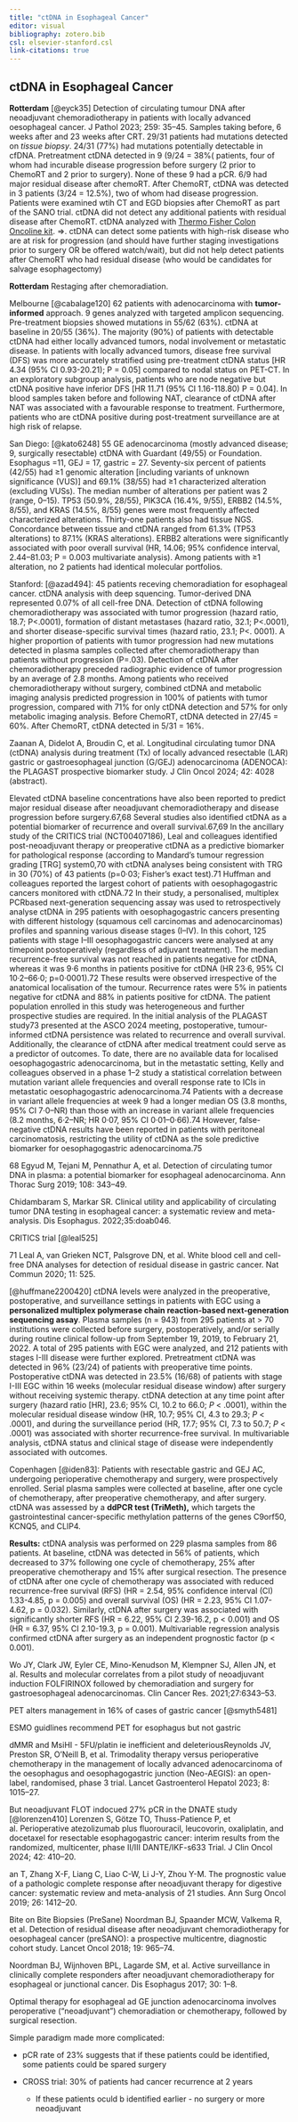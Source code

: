 ```yaml
---
title: "ctDNA in Esophageal Cancer"
editor: visual
bibliography: zotero.bib
csl: elsevier-stanford.csl
link-citations: true
---
```


## ctDNA in Esophageal Cancer

**Rotterdam** [@eyck35] Detection of circulating tumour DNA after neoadjuvant chemoradiotherapy in patients with locally advanced oesophageal cancer. J Pathol 2023; 259: 35–45. Samples taking before, 6 weeks after and 23 weeks after CRT. 29/31 patients had mutations detected on *tissue biopsy*. 24/31 (77%) had mutations potentially detectable in cfDNA. Pretreatment ctDNA detected in 9 (9/24 = 38%( patients, four of whom had incurable disease progression before surgery (2 prior to ChemoRT and 2 prior to surgery). None of these 9 had a pCR. 6/9 had major residual disease after chemoRT. After ChemoRT, ctDNA was detected in 3 patients (3/24 = 12.5%), two of whom had disease progression. Patients were examined wtih CT and EGD biopsies after ChemoRT as part of the SANO trial. ctDNA did not detect any additional patients with residual disease after ChemoRT. ctDNA analyzed with [Thermo Fisher Colon Oncoline kit](https://www.thermofisher.com/us/en/home/life-science/cancer-research/cancer-genomics/liquid-biopsy-cancer-research-applications/oncomine-cell-free-dna-assays-liquid-biopsy-clinical-research.html). $\Rightarrow$. ctDNA can detect some patients with high-risk disease who are at risk for progression (and should have further staging investigations prior to surgery OR be offered watch/wait), but did not help detect patients after ChemoRT who had residual disease (who would be candidates for salvage esophagectomy)

**Rotterdam** Restaging after chemoradiation.

Melbourne [@cabalage120] 62 patients with adenocarcinoma with **tumor-informed** approach. 9 genes analyzed with targeted amplicon sequencing. Pre-treatment biopsies showed mutations in 55/62 (63%). ctDNA at baseline in 20/55 (36%). The majority (90%) of patients with detectable ctDNA had either locally advanced tumors, nodal involvement or metastatic disease. In patients with locally advanced tumors, disease free survival (DFS) was more accurately stratified using pre-treatment ctDNA status \[HR 4.34 (95% CI 0.93-20.21); P = 0.05\] compared to nodal status on PET-CT. In an exploratory subgroup analysis, patients who are node negative but ctDNA positive have inferior DFS \[HR 11.71 (95% CI 1.16-118.80) P = 0.04\]. In blood samples taken before and following NAT, clearance of ctDNA after NAT was associated with a favourable response to treatment. Furthermore, patients who are ctDNA positive during post-treatment surveillance are at high risk of relapse.

San Diego: [@kato6248] 55 GE adenocarcinoma (mostly advanced disease; 9, surgically resectable) ctDNA with Guardant (49/55) or Foundation. Esophagus =11, GEJ = 17, gastric = 27. Seventy-six percent of patients (42/55) had ≥1 genomic alteration \[including variants of unknown significance (VUS)\] and 69.1% (38/55) had ≥1 characterized alteration (excluding VUSs). The median number of alterations per patient was 2 (range, 0–15). TP53 (50.9%, 28/55), PIK3CA (16.4%, 9/55), ERBB2 (14.5%, 8/55), and KRAS (14.5%, 8/55) genes were most frequently affected characterized alterations. Thirty-one patients also had tissue NGS. Concordance between tissue and ctDNA ranged from 61.3% (TP53 alterations) to 87.1% (KRAS alterations). ERBB2 alterations were significantly associated with poor overall survival (HR, 14.06; 95% confidence interval, 2.44–81.03; P = 0.003 multivariate analysis). Among patients with ≥1 alteration, no 2 patients had identical molecular portfolios.

Stanford: [@azad494]: 45 patients receving chemoradiation for esophageal cancer. ctDNA analysis with deep squencing. Tumor-derived DNA represented 0.07% of all cell-free DNA. Detection of ctDNA following chemoradiotherapy was associated with tumor progression (hazard ratio, 18.7; P\<.0001), formation of distant metastases (hazard ratio, 32.1; P\<.0001), and shorter disease-specific survival times (hazard ratio, 23.1; P\<. 0001). A higher proportion of patients with tumor progression had new mutations detected in plasma samples collected after chemoradiotherapy than patients without progression (P=.03). Detection of ctDNA after chemoradiotherapy preceded radiographic evidence of tumor progression by an average of 2.8 months. Among patients who received chemoradiotherapy without surgery, combined ctDNA and metabolic imaging analysis predicted progression in 100% of patients with tumor progression, compared with 71% for only ctDNA detection and 57% for only metabolic imaging analysis. Before ChemoRT, ctDNA detected in 27/45 = 60%. After ChemoRT, ctDNA detected in 5/31 = 16%.

Zaanan A, Didelot A, Broudin C, et al. Longitudinal circulating tumor DNA (ctDNA) analysis during treatment (Tx) of locally advanced resectable (LAR) gastric or gastroesophageal junction (G/GEJ) adenocarcinoma (ADENOCA): the PLAGAST prospective biomarker study. J Clin Oncol 2024; 42: 4028 (abstract).

Elevated ctDNA baseline concentrations have also been reported to predict major residual disease after neoadjuvant chemoradiotherapy and disease progression before surgery.67,68 Several studies also identified ctDNA as a potential biomarker of recurrence and overall survival.67,69 In the ancillary study of the CRITICS trial (NCT00407186), Leal and colleagues identified post-neoadjuvant therapy or preoperative ctDNA as a predictive biomarker for pathological response (according to Mandard’s tumour regression grading \[TRG\] system0,70 with ctDNA analyses being consistent with TRG in 30 (70%) of 43 patients (p=0·03; Fisher’s exact test).71 Huffman and colleagues reported the largest cohort of patients with oesophagogastric cancers monitored with ctDNA.72 In their study, a personalised, multiplex PCRbased next-generation sequencing assay was used to retrospectively analyse ctDNA in 295 patients with oesophagogastric cancers presenting with different histology (squamous cell carcinomas and adenocarcinomas) profiles and spanning various disease stages (I–IV). In this cohort, 125 patients with stage I–III oesophagogastric cancers were analysed at any timepoint postoperatively (regardless of adjuvant treatment). The median recurrence-free survival was not reached in patients negative for ctDNA, whereas it was 9·6 months in patients positive for ctDNA (HR 23·6, 95% CI 10·2–66·0; p=0·0001).72 These results were observed irrespective of the anatomical localisation of the tumour. Recurrence rates were 5% in patients negative for ctDNA and 88% in patients positive for ctDNA. The patient population enrolled in this study was heterogeneous and further prospective studies are required. In the initial analysis of the PLAGAST study73 presented at the ASCO 2024 meeting, postoperative, tumour-informed ctDNA persistence was related to recurrence and overall survival. Additionally, the clearance of ctDNA after medical treatment could serve as a predictor of outcomes. To date, there are no available data for localised oesophagogastric adenocarcinoma, but in the metastatic setting, Kelly and colleagues observed in a phase 1–2 study a statistical correlation between mutation variant allele frequencies and overall response rate to ICIs in metastatic oesophagogastric adenocarcinoma.74 Patients with a decrease in variant allele frequencies at week 9 had a longer median OS (3.8 months, 95% CI 7·0–NR) than those with an increase in variant allele frequencies (8.2 months, 6·2–NR; HR 0·07, 95% CI 0·01–0·66).74 However, false-negative ctDNA results have been reported in patients with peritoneal carcinomatosis, restricting the utility of ctDNA as the sole predictive biomarker for oesophagogastric adenocarcinoma.75

68 Egyud M, Tejani M, Pennathur A, et al. Detection of circulating tumor DNA in plasma: a potential biomarker for esophageal adenocarcinoma. Ann Thorac Surg 2019; 108: 343–49.

Chidambaram S, Markar SR. Clinical utility and applicability of circulating tumor DNA testing in esophageal cancer: a systematic review and meta-analysis. Dis Esophagus. 2022;35:doab046.

CRITICS trial [@leal525]

71 Leal A, van Grieken NCT, Palsgrove DN, et al. White blood cell and cell-free DNA analyses for detection of residual disease in gastric cancer. Nat Commun 2020; 11: 525.

[@huffmane2200420] ctDNA levels were analyzed in the preoperative, postoperative, and surveillance settings in patients with EGC using a **personalized multiplex polymerase chain reaction-based next-generation sequencing assay**. Plasma samples (n = 943) from 295 patients at \> 70 institutions were collected before surgery, postoperatively, and/or serially during routine clinical follow-up from September 19, 2019, to February 21, 2022. A total of 295 patients with EGC were analyzed, and 212 patients with stages I-III disease were further explored. Pretreatment ctDNA was detected in 96% (23/24) of patients with preoperative time points. Postoperative ctDNA was detected in 23.5% (16/68) of patients with stage I-III EGC within 16 weeks (molecular residual disease window) after surgery without receiving systemic therapy. ctDNA detection at any time point after surgery (hazard ratio \[HR\], 23.6; 95% CI, 10.2 to 66.0; *P* \< .0001), within the molecular residual disease window (HR, 10.7; 95% CI, 4.3 to 29.3; *P* \< .0001), and during the surveillance period (HR, 17.7; 95% CI, 7.3 to 50.7; *P* \< .0001) was associated with shorter recurrence-free survival. In multivariable analysis, ctDNA status and clinical stage of disease were independently associated with outcomes.

Copenhagen [@iden83]: Patients with resectable gastric and GEJ AC, undergoing perioperative chemotherapy and surgery, were prospectively enrolled. Serial plasma samples were collected at baseline, after one cycle of chemotherapy, after preoperative chemotherapy, and after surgery. ctDNA was assessed by a **ddPCR test (TriMeth),** which targets the gastrointestinal cancer-specific methylation patterns of the genes C9orf50, KCNQ5, and CLIP4.

**Results:** ctDNA analysis was performed on 229 plasma samples from 86 patients. At baseline, ctDNA was detected in 56% of patients, which decreased to 37% following one cycle of chemotherapy, 25% after preoperative chemotherapy and 15% after surgical resection. The presence of ctDNA after one cycle of chemotherapy was associated with reduced recurrence-free survival (RFS) (HR = 2.54, 95% confidence interval (CI) 1.33-4.85, p = 0.005) and overall survival (OS) (HR = 2.23, 95% CI 1.07-4.62, p = 0.032). Similarly, ctDNA after surgery was associated with significantly shorter RFS (HR = 6.22, 95% CI 2.39-16.2, p \< 0.001) and OS (HR = 6.37, 95% CI 2.10-19.3, p = 0.001). Multivariable regression analysis confirmed ctDNA after surgery as an independent prognostic factor (p \< 0.001).

Wo JY, Clark JW, Eyler CE, Mino-Kenudson M, Klempner SJ, Allen JN, et al. Results and molecular correlates from a pilot study of neoadjuvant induction FOLFIRINOX followed by chemoradiation and surgery for gastroesophageal adenocarcinomas. Clin Cancer Res. 2021;27:6343–53.

PET alters management in 16% of cases of gastric cancer [@smyth5481]

ESMO guidlines recommend PET for esophagus but not gastric

dMMR and MsiHI - 5FU/platin ie inefficient and deleteriousReynolds JV, Preston SR, O’Neill B, et al. Trimodality therapy versus perioperative chemotherapy in the management of locally advanced adenocarcinoma of the oesophagus and oesophagogastric junction (Neo-AEGIS): an open-label, randomised, phase 3 trial. Lancet Gastroenterol Hepatol 2023; 8: 1015–27.

But neoadjuvant FLOT indocued 27% pCR in the DNATE study [@lorenzen410] Lorenzen S, Götze TO, Thuss-Patience P, et al. Perioperative atezolizumab plus fluorouracil, leucovorin, oxaliplatin, and docetaxel for resectable esophagogastric cancer: interim results from the randomized, multicenter, phase II/III DANTE/IKF-s633 Trial. J Clin Oncol 2024; 42: 410–20.

an T, Zhang X-F, Liang C, Liao C-W, Li J-Y, Zhou Y-M. The prognostic value of a pathologic complete response after neoadjuvant therapy for digestive cancer: systematic review and meta-analysis of 21 studies. Ann Surg Oncol 2019; 26: 1412–20.

Bite on Bite Biopsies (PreSane) Noordman BJ, Spaander MCW, Valkema R, et al. Detection of residual disease after neoadjuvant chemoradiotherapy for oesophageal cancer (preSANO): a prospective multicentre, diagnostic cohort study. Lancet Oncol 2018; 19: 965–74.

Noordman BJ, Wijnhoven BPL, Lagarde SM, et al. Active surveillance in clinically complete responders after neoadjuvant chemoradiotherapy for esophageal or junctional cancer. Dis Esophagus 2017; 30: 1–8.

Optimal therapy for esophageal ad GE junction adenocarcinoma involves peroperative ("neoadjuvant") chemoradiation or chemotherapy, followed by surgical resection.

Simple paradigm made more complicated:

-   pCR rate of 23% suggests that if these patients could be identified, some patients could be spared surgery

-   CROSS trial: 30% of patients had cancer recurrence at 2 years

    -   If these patients oculd b identified earlier - no surgery or more neoadjuvant
